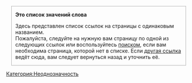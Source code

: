 <div name="Disambiguation notice" class="boilerplate metadata" id="disambig" style="margin: 0 1em; padding: 0 10px; border: 1px solid #aaa;">
'''Это список значений слова {{PAGENAME}}'''

Здесь представлен список ссылок на страницы с одинаковым названием.<br />
Пожалуйста, следуйте на нужную вам страницу по одной из следующих ссылок или воспользуйтесь [[Служебная:Search|поиском]], если вам необходима страница, которой нет в списке. Если [[Служебная:Whatlinkshere/{{FULLPAGENAME}}|другая ссылка]] ведёт сюда, вам следует вернуться назад и уточнить её.
</div><noinclude>{{doc}}</noinclude><includeonly>[[Категория:Неоднозначность]]</includeonly>